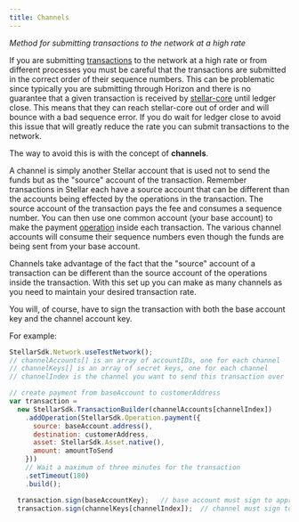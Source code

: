 ```yaml
---
title: Channels
---
```



*Method for submitting transactions to the network at a high rate*

If you are submitting [transactions](./concepts/transactions.md) to the network at a high rate or from different processes you must be careful that the transactions are submitted in the correct order of their sequence numbers. This can be problematic since typically you are submitting through Horizon and there is no guarantee that a given transaction is received by [stellar-core](https://github.com/stellar/stellar-core) until ledger close. This means that they can reach stellar-core out of order and will bounce with a bad sequence error. If you do wait for ledger close to avoid this issue that will greatly reduce the rate you can submit transactions to the network.

The way to avoid this is with the concept of **channels**.

A channel is simply another Stellar account that is used not to send the funds but as the "source" account of the transaction. Remember transactions in Stellar each have a source account that can be different than the accounts being effected by the operations in the transaction. The source account of the transaction pays the fee and consumes a sequence number. You can then use one common account (your base account) to make the payment [operation](./concepts/operations.md) inside each transaction. The various channel accounts will consume their sequence numbers even though the funds are being sent from your base account.

Channels take advantage of the fact that the "source" account of a transaction can be different than the source account of the operations inside the transaction. With this set up you can make as many channels as you need to maintain your desired transaction rate.

You will, of course, have to sign the transaction with both the base account key and the channel account key.

For example:
```js
StellarSdk.Network.useTestNetwork();
// channelAccounts[] is an array of accountIDs, one for each channel
// channelKeys[] is an array of secret keys, one for each channel
// channelIndex is the channel you want to send this transaction over

// create payment from baseAccount to customerAddress
var transaction =
  new StellarSdk.TransactionBuilder(channelAccounts[channelIndex])
    .addOperation(StellarSdk.Operation.payment({
      source: baseAccount.address(),
      destination: customerAddress,
      asset: StellarSdk.Asset.native(),
      amount: amountToSend
    }))
    // Wait a maximum of three minutes for the transaction
    .setTimeout(180)
    .build();

  transaction.sign(baseAccountKey);   // base account must sign to approve the payment
  transaction.sign(channelKeys[channelIndex]);  // channel must sign to approve it being the source of the transaction
```
